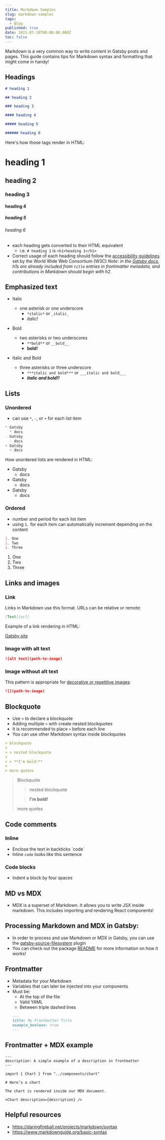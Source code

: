 ```yaml
---
title: Markdown Samples
slug: markdown-samples
tags:
  - Blog
published: true
date: 2021-07-18T00:00:00.000Z
toc: false
---
```


Markdown is a very common way to write content in Gatsby posts and pages. This guide contains tips for Markdown syntax and formatting that might come in handy!

## Headings

```markdown
# heading 1

## heading 2

### heading 3

#### heading 4

##### heading 5

###### heading 6
```

Here's how those tags render in HTML:

# heading 1

## heading 2

### heading 3

#### heading 4

##### heading 5

###### heading 6

- each heading gets converted to their HTML equivalent
  - i.e. `# heading 1` is `<h1>heading 1</h1>`
- Correct usage of each heading should follow the
  [accessibility guidelines](https://www.w3.org/WAI/tutorials/page-structure/headings/) set by the World Wide Web Consortium (W3C)
  _Note: in the [Gatsby docs](/contributing/docs-contributions#headings), h1s are already included from `title` entries in frontmatter metadata, and contributions in Markdown should begin with h2._

## Emphasized text

- Italic
  - one asterisk or one underscore
    - `*italic*` or `_italic_`
    - _italic!_
- Bold
  - two asterisks or two underscores
    - `**bold**` or `__bold__`
    - **bold!**
- Italic and Bold

  - three asterisks or three underscore
    - `***italic and bold***` or `___italic and bold___`
    - **_italic and bold!!_**

## Lists

### Unordered

- can use `*`, `-`, or `+` for each list item

<!-- prettier-ignore-start -->

```markdown
* Gatsby
  * docs
- Gatsby
  - docs
+ Gatsby
  + docs
```

<!-- prettier-ignore-end -->

How unordered lists are rendered in HTML:

- Gatsby
  - docs
- Gatsby
  - docs
- Gatsby
  - docs

### Ordered

- number and period for each list item
- using `1.` for each item can automatically increment depending on the content

```markdown
1. One
1. Two
1. Three
```

1. One
2. Two
3. Three

## Links and images

### Link

Links in Markdown use this format. URLs can be relative or remote:

```markdown
[Text](url)
```

Example of a link rendering in HTML:

[Gatsby site](https://www.gatsbyjs.com/)

### Image with alt text

```markdown
![alt text](path-to-image)
```

### Image without alt text

This pattern is appropriate for [decorative or repetitive images](https://www.w3.org/WAI/tutorials/images/decision-tree/):

```markdown
![](path-to-image)
```

## Blockquote

- Use `>` to declare a blockquote
- Adding multiple `>` with create nested blockquotes
- It is recommended to place `>` before each line
- You can use other Markdown syntax inside blockquotes

```markdown
> blockquote
>
> > nested blockquote
>
> > **I'm bold!**
>
> more quotes
```

> Blockquote
>
> > nested blockquote
>
> > **I'm bold!**
>
> more quotes

## Code comments

### Inline

- Enclose the text in backticks \`code\`
- Inline `code` looks like this sentence

### Code blocks

- Indent a block by four spaces

## MD vs MDX

- MDX is a superset of Markdown. It allows you to write JSX inside markdown. This includes importing and rendering React components!

## Processing Markdown and MDX in Gatsby:

- In order to process and use Markdown or MDX in Gatsby, you can use the [gatsby-source-filesystem](/docs/sourcing-from-the-filesystem) plugin
- You can check out the package [README](/plugins/gatsby-source-filesystem) for more information on how it works!

## Frontmatter

- Metadata for your Markdown
- Variables that can later be injected into your components
- Must be:
  - At the top of the file
  - Valid YAML
  - Between triple dashed lines
  ```markdown
  ---
  title: My Frontmatter Title
  example_boolean: true
  ---
  ```

## Frontmatter + MDX example

```mdx
---
description: A simple example of a description in frontmatter
---

import { Chart } from "../components/chart"

# Here’s a chart

The chart is rendered inside our MDX document.

<Chart description={description} />
```

## Helpful resources

- https://daringfireball.net/projects/markdown/syntax
- https://www.markdownguide.org/basic-syntax